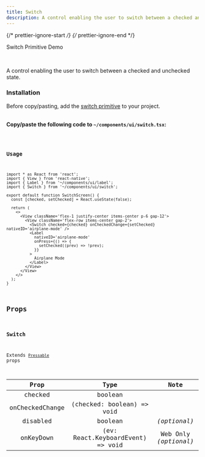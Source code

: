```yaml
---
title: Switch
description: A control enabling the user to switch between a checked and unchecked state.
---
```


{/* prettier-ignore-start */}
{/* prettier-ignore-end */}


<LinkButton href='/primitives/switch'>Switch Primitive</LinkButton>
<LinkButton target='_blank' href='https://rnr-showcase.vercel.app/switch'>
  Demo
</LinkButton>

<br />

A control enabling the user to switch between a checked and unchecked state.

### Installation

<Aside type='tip' title='Dependencies'>
  Before copy/pasting, add the <a href='/primitives/switch' className='text-white font-bold'>switch primitive</a> to your project.
</Aside>

<br />

**Copy/paste the following code to `~/components/ui/switch.tsx`:**

<Code code={importedCode} lang='tsx' title='~/components/ui/switch.tsx' />

### Usage

```tsx
import * as React from 'react';
import { View } from 'react-native';
import { Label } from '~/components/ui/label';
import { Switch } from '~/components/ui/switch';

export default function SwitchScreen() {
  const [checked, setChecked] = React.useState(false);

  return (
    <>
      <View className='flex-1 justify-center items-center p-6 gap-12'>
        <View className='flex-row items-center gap-2'>
          <Switch checked={checked} onCheckedChange={setChecked} nativeID='airplane-mode' />
          <Label
            nativeID='airplane-mode'
            onPress={() => {
              setChecked((prev) => !prev);
            }}
          >
            Airplane Mode
          </Label>
        </View>
      </View>
    </>
  );
}
```

## Props

### Switch

Extends [`Pressable`](https://reactnative.dev/docs/pressable#props) props

|     Prop     |           Type           |     Note     |
| :----------: | :----------------------: | :----------: |
|     checked     |   boolean         |  |
|     onCheckedChange     |   (checked: boolean) => void         |  |
|   disabled   |         boolean          | _(optional)_ |
| onKeyDown | (ev: React.KeyboardEvent) => void | Web Only _(optional)_ |